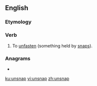 ==English==

===Etymology===
{{prefix|un|snap|lang=en}}

===Verb===
{{en-verb|unsnapp}}

# {{label|en|transitive}} To [[unfasten]] (something held by [[snap]]s).

===Anagrams===
* {{l|en|pannus}}

[[ku:unsnap]]
[[vi:unsnap]]
[[zh:unsnap]]